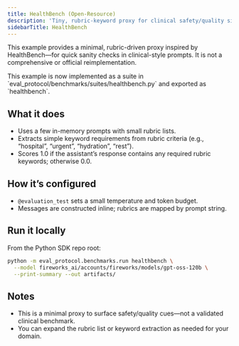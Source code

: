 ```yaml
---
title: HealthBench (Open-Resource)
description: 'Tiny, rubric-keyword proxy for clinical safety/quality signals'
sidebarTitle: HealthBench
---
```


This example provides a minimal, rubric-driven proxy inspired by HealthBench—for quick sanity checks in clinical-style prompts. It is not a comprehensive or official reimplementation.

<Note>
This example is now implemented as a suite in `eval_protocol/benchmarks/suites/healthbench.py` and exported as `healthbench`.
</Note>

## What it does

- Uses a few in-memory prompts with small rubric lists.
- Extracts simple keyword requirements from rubric criteria (e.g., “hospital”, “urgent”, “hydration”, “rest”).
- Scores 1.0 if the assistant’s response contains any required rubric keywords; otherwise 0.0.

## How it’s configured

- `@evaluation_test` sets a small temperature and token budget.
- Messages are constructed inline; rubrics are mapped by prompt string.

## Run it locally

From the Python SDK repo root:

```bash
python -m eval_protocol.benchmarks.run healthbench \
  --model fireworks_ai/accounts/fireworks/models/gpt-oss-120b \
  --print-summary --out artifacts/
```

## Notes

- This is a minimal proxy to surface safety/quality cues—not a validated clinical benchmark.
- You can expand the rubric list or keyword extraction as needed for your domain.
